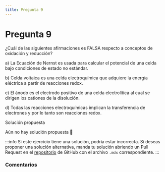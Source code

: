 ```yaml
---
title: Pregunta 9
---
```



# Pregunta 9

<div className="exercise">
¿Cuál de las siguientes afirmaciones es FALSA respecto a conceptos de oxidación y reducción?

a) La Ecuación de Nernst es usada para calcular el potencial de una celda bajo condiciones de estado no estándar.

b) Celda voltaica es una celda electroquímica que adquiere la energía eléctrica a partir de reacciones redox.

c) El ánodo es el electrodo positivo de una celda electrolítica al cual se dirigen los cationes de la disolución.

d) Todas las reacciones electroquímicas implican la transferencia de electrones y por lo tanto son reacciones redox.
</div>

<MDXDetails>
<summary>Solución propuesta</summary>

Aún no hay solución propuesta 🥲

:::info
Si este ejercicio tiene una solución, podría estar incorrecta. Si deseas proponer una solución alternativa, manda tu solución abriendo
un Pull Request en el [repositorio](https://github.com/crow-rojas/apuntes-fundamentals/pulls) de GitHub con el archivo
`.mdx` correspondiente.
:::

</MDXDetails>

### Comentarios

<Disqus
  url="https://crow-rojas.github.io/apuntes-fundamentals/docs/science/chemistry/exercises/2016-1/p09"
  identifier="docs/science/chemistry/exercises/2016-1/p09"
  title="2016-1 Quimica - Pregunta 09"
/>
